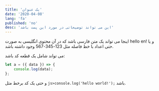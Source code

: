 ```yaml
---
title: 'یک عنوان'
date: '2020-04-08'
lang: 'fa'
published: 'no'
desc: 'این می تواند توضیحاتی در مورد این پست باشد'
---
```


اینجا می تواند یک متن فارسی باشد که در آن محتوی انگلیسی به صورت hello en! و یا حتی اعداد با خط فاصله مثل 123-345-567 وجود داشته باشد.

می تواند شامل یک قطعه کد باشد:

```javascript
let a = ({ data }) => {
    console.log(data);
};
```

و حتی یک کد برخط مثل `js>console.log('hello world!');` باشد.
